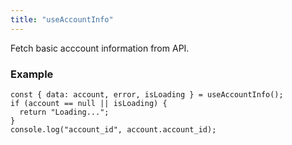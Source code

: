 ```yaml
---
title: "useAccountInfo"
---
```


Fetch basic acccount information from API.

### Example

```tsx
const { data: account, error, isLoading } = useAccountInfo();
if (account == null || isLoading) {
  return "Loading...";
}
console.log("account_id", account.account_id);
```
